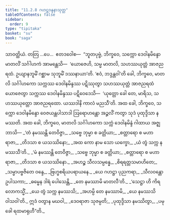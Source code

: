 ```yaml
---
title: "11.2.8 ဂဟဋ္ဌဝန္ဒနာသုတ္တ"
tableOfContents: false
sidebar:
  order: 9
type: "tipitaka"
basket: "su"
book: "saga"
---
```



<DynamicBreadcrumb />

<Division number="264" book="saga">

<Paragraph number="1657" book="saga">
သာဝတ္ထိယံ. တတြ …ပေ…  ဧတဒဝေါစ—  “ဘူတပုဗ္ဗံ, ဘိက္ခဝေ, သက္ကော ဒေဝါနမိန္ဒော မာတလိံ သင်္ဂါဟကံ အာမန္တေသိ—  ‘ယောဇေဟိ, သမ္မ မာတလိ, သဟဿယုတ္တံ အာဇညရထံ. ဥယျာနဘူမိံ ဂစ္ဆာမ သုဘူမိံ ဒဿနာယာ’တိ. ‘ဧဝံ, ဘဒ္ဒန္တဝါ’တိ ခေါ, ဘိက္ခဝေ, မာတလိ သင်္ဂါဟကော သက္ကဿ ဒေဝါနမိန္ဒဿ ပဋိဿုတွာ သဟဿယုတ္တံ အာဇညရထံ ယောဇေတွာ သက္ကဿ ဒေဝါနမိန္ဒဿ ပဋိဝေဒေသိ—  ‘ယုတ္တော ခေါ တေ, မာရိသ, သဟဿယုတ္တော အာဇညရထော. ယဿဒါနိ ကာလံ မညသီ’တိ. အထ ခေါ, ဘိက္ခဝေ, သက္ကော ဒေဝါနမိန္ဒော ဝေဇယန္တပါသာဒါ ဩရောဟန္တော အဉ္ဇလိံ ကတွာ သုဒံ ပုထုဒ္ဒိသာ နမဿတိ. အထ ခေါ, ဘိက္ခဝေ, မာတလိ သင်္ဂါဟကော သက္ကံ ဒေဝါနမိန္ဒံ ဂါထာယ အဇ္ဈဘာသိ—
</Paragraph>

<Paragraph number="1658" type="verses" book="saga">
_‘တံ နမဿန္တိ တေဝိဇ္ဇာ,_  
_သဗ္ဗေ ဘုမ္မာ စ ခတ္တိယာ;_  
_စတ္တာရော စ မဟာရာဇာ,_  
_တိဒသာ စ ယသဿိနော;_  
_အထ ကော နာမ သော ယက္ခော,_  
_ယံ တွံ သက္က နမဿသီ’တိ._  

</Paragraph>

<Paragraph number="1659" type="verses" book="saga">
_‘မံ နမဿန္တိ တေဝိဇ္ဇာ,_  
_သဗ္ဗေ ဘုမ္မာ စ ခတ္တိယာ;_  
_စတ္တာရော စ မဟာရာဇာ,_  
_တိဒသာ စ ယသဿိနော._  

</Paragraph>

<Paragraph number="1660" type="verses" book="saga">
_အဟဉ္စ သီလသမ္ပန္နေ,_  
_စိရရတ္တသမာဟိတေ;_  
_သမ္မာပဗ္ဗဇိတေ ဝန္ဒေ,_  
_ဗြဟ္မစရိယပရာယနေ._  

</Paragraph>

<Paragraph number="1661" type="verses" book="saga">
_ယေ ဂဟဋ္ဌာ ပုညကရာ,_  
_သီလဝန္တော ဥပါသကာ;_  
_ဓမ္မေန ဒါရံ ပေါသေန္တိ,_  
_တေ နမဿာမိ မာတလီ’တိ._  

</Paragraph>

<Paragraph number="1662" type="verses" book="saga">
_‘သေဋ္ဌာ ဟိ ကိရ လောကသ္မိံ,_  
_ယေ တွံ သက္က နမဿသိ;_  
_အဟမ္ပိ တေ နမဿာမိ,_  
_ယေ နမဿသိ ဝါသဝါ’တိ._  

</Paragraph>

<Paragraph number="1663" type="verses" book="saga">
ဣဒံ ဝတွာန မဃဝါ,_  
_ဒေဝရာဇာ သုဇမ္ပတိ;_  
_ပုထုဒ္ဒိသာ နမဿိတွာ,_  
_ပမုခေါ ရထမာရုဟီ”တိ._
</Paragraph>
</Division>